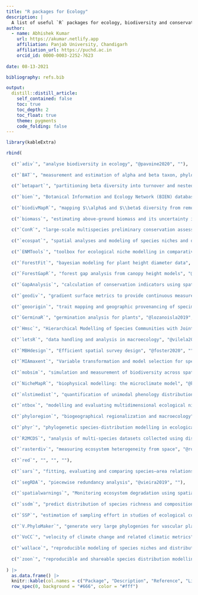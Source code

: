 ```yaml
---
title: "R packages for Ecology"
description: |
  A list of useful `R` packages for ecology, biodiversity and conservation.
author:
  - name: Abhishek Kumar
    url: https://akumar.netlify.app
    affiliation: Panjab University, Chandigarh
    affiliation_url: https://puchd.ac.in
    orcid_id: 0000-0003-2252-7623
        
date: 08-13-2021

bibliography: refs.bib

output:
  distill::distill_article:
    self_contained: false
    toc: true
    toc_depth: 2
    toc_float: true
    theme: pygments
    code_folding: false
---
```


```r
library(kableExtra)

rbind(
  
  c("`adiv`", "analyse biodiversity in ecology", "@pavoine2020", ""),
  
  c("`BAT`", "measurement and estimation of alpha and beta taxon, phylogenetic and functional diversity", "@cardoso2014", ""),
  
  c("`betapart`", "partitioning beta diversity into turnover and nestedness components", "@baselga2012", ""),
  
  c("`bien`", "Botanical Information and Ecology Network (BIEN) database", "@maitner2017", ""),
  
  c("`biodivMapR`", "mapping $\\alpha$ and $\\beta$ diversity from remotely sensed images", "@fret2019", "https://jbferet.github.io/biodivMapR/"),
  
  c("`biomass`", "estimating above-ground biomass and its uncertainty in tropical forests", "@rjoumchain2017", ""),
  
  c("`ConR`", "large-scale multispecies preliminary conservation assessments using distribution data", "@dauby2017", ""),
  
  c("`ecospat`", "spatial analyses and modeling of species niches and distributions", "@cola2017", "https://www.unil.ch/ecospat/home/menuguid/ecospat-resources/tools.html"),
  
  c("`ENMTools`", "toolbox for ecological niche modelling in comparative ecological biogeography", "@warren2021", "https://github.com/danlwarren/ENMTools"),
  
  c("`ForestFit`", "bayesian modeling for plant height diameter data", "@teimouri2020", ""),
  
  c("`ForestGapR`", "forest gap analysis from canopy height models", "@silva2019", ""),
  
  c("`GapAnalysis`", "calculation of conservation indicators using spatial information", "@carver2021", "https://github.com/CIAT-DAPA/GapAnalysis"),
  
  c("`geodiv`", "gradient surface metrics to provide continuous measures of landscape heterogeneity", "@smith2021", ""),
  
  c("`geoorigin`", "trait mapping and geographic provenancing of specimens without categorical constraints", "@hulme-beaman2020", ""),
  
  c("`GerminaR`", "germination analysis for plants", "@lozanoisla2019", ""),
  
  c("`Hmsc`", "Hierarchical Modelling of Species Communities with Joint species distribution models", "@tikhonov2020", "https://github.com/hmsc-r/HMSC"),
  
  c("`letsR`", "data handling and analysis in macroecology", "@vilela2015", ""),
  
  c("`MBHdesign`", "Efficient spatial survey design", "@foster2020", ""),
  
  c("`MIAmaxent`", "Variable transformation and model selection for species distribution models", "@vollering2019", ""),
  
  c("`mobsim`", "simulation and measurement of biodiversity across spatial scales", "@may2018", ""),
  
  c("`NicheMapR`", "biophysical modelling: the microclimate model", "@kearney2016", "https://mrke.github.io/"),
  
  c("`nlstimedist`", "quantification of unimodal phenology distributions", "@steer2019", ""),
  
  c("`ntbox`", "modelling and evaluating multidimensional ecological niches", "@osorio-olvera2020", "https://luismurao.github.io/ntbox_user_guide.html"),
  
  c("`phyloregion`", "biogeographical regionalization and macroecology", "@daru2020", "https://phyloregion.com/"),
  
  c("`phyr`", "phylogenetic species-distribution modelling in ecological communities", "@li2020", "https://daijiang.github.io/phyr/"),
  
  c("`R2MCDS`", "analysis of multi-species datasets collected using distance sampling", "@bolduc2018", "https://github.com/RoyChristian/R2MCDS"),
  
  c("`rasterdiv`", "measuring ecosystem heterogeneity from space", "@rocchini2021", "https://github.com/mattmar/rasterdiv"),
  
  c("`red`", "", "", ""),
  
  c("`sars`", "fitting, evaluating and comparing species–area relationship models", "@matthews2019", ""),
  
  c("`segRDA`", "piecewise redundancy analysis", "@vieira2019", ""),
  
  c("`spatialwarnings`", "Monitoring ecosystem degradation using spatial data", "@gnin2018", ""),
  
  c("`ssdm`", "predict distribution of species richness and composition based on stacked species distribution models", "@schmitt2017", "https://github.com/sylvainschmitt/SSDM"),
  
  c("`SSP`", "estimation of sampling effort in studies of ecological communities", "@guerracastro2021", "https://github.com/edlinguerra/SSP"),
  
  c("`V.PhyloMaker`", "generate very large phylogenies for vascular plants", "@jin2019", ""),
  
  c("`VoCC`", "velocity of climate change and related climatic metrics", "@garcamolinos2019", ""),
  
  c("`wallace`", "reproducible modeling of species niches and distributions", "@kass2018", "https://wallaceecomod.github.io/"),
  
  c("`zoon`", "reproducible and shareable species distribution modelling", "@golding2017", "")
  
) |> 
  as.data.frame() |>
  knitr::kable(col.names = c("Package", "Description", "Reference", "Links"), valign = "t") |>
  row_spec(0, background = "#666", color = "#fff")
```



